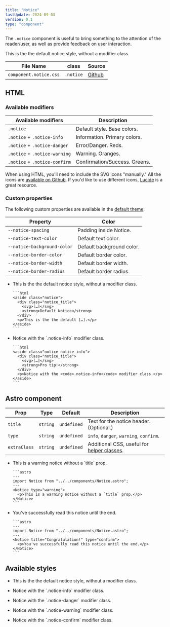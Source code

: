 ```yaml
---
title: "Notice"
lastUpdate: 2024-09-03
version: 0.1
type: "component"
---
```



<section class="prose">

The `.notice` component is useful to bring something to the attention of the reader/user, as well as provide feedback on user interaction.

<Notice title="Example notice component">
  <p>This is the the default notice style, without a modifier class.</p>
</Notice>

| File Name              | class     | Source      |
| ---------------------- | --------- | ----------- |
| `component.notice.css` | `.notice` | [Github][1] |

[1]: https://github.com/minimaldesign/mCSS/blob/main/src/styles/component.notice.css

</section>

## HTML

<section class="prose">

### Available modifiers

| Available modifiers           | Description                   |
| ----------------------------- | ----------------------------- |
| `.notice`                     | Default style. Base colors.   |
| `.notice` + `.notice-info`    | Information. Primary colors.  |
| `.notice` + `.notice-danger`  | Error/Danger. Reds.           |
| `.notice` + `.notice-warning` | Warning. Oranges.             |
| `.notice` + `.notice-confirm` | Confirmation/Success. Greens. |

When using HTML, you'll need to include the SVG icons "manually." All the icons are [available on Github](https://github.com/minimaldesign/mCSS/tree/main/src/assets/icons). If you'd like to use different icons, [Lucide](https://lucide.dev/) is a great resource.

### Custom properties

The following custom properties are available in the [default theme](/docs/themes):

| Property                    | Color                     |
| --------------------------- | ------------------------- |
| `--notice-spacing`          | Padding inside Notice.    |
| `--notice-text-color`       | Default text color.       |
| `--notice-background-color` | Default background color. |
| `--notice-border-color`     | Default border color.     |
| `--notice-border-width`     | Default border width.     |
| `--notice-border-radius`    | Default border radius.    |

</section>

<ul class="docs_examples">
  <li>
    <Notice title="Default Notice">
      <p>This is the the default notice style, without a modifier class.</p>
    </Notice>

    ```html
    <aside class="notice">
      <div class="notice_title">
        <svg>[…]</svg>
        <strong>Default Notice</strong>
      </div>
      <p>This is the the default […].</p>
    </aside>
    ```

  </li>
  <li>
    <Notice title="Pro tip!" type="info">
      <p>Notice with the `.notice-info` modifier class.</p>
    </Notice>

    ```html
    <aside class="notice notice-info">
      <div class="notice_title">
        <svg>[…]</svg>
        <strong>Pro tip!</strong>
      </div>
      <p>Notice with the <code>.notice-info</code> modifier class.</p>
    </aside>
    ```

  </li>
</ul>

## Astro component

<div class="docs_oversizedTable prose">

| Prop         | Type     | Default     | Description                                                 |
| ------------ | -------- | ----------- | ----------------------------------------------------------- |
| `title`      | `string` | `undefined` | Text for the notice header. (Optional.)                     |
| `type`       | `string` | `undefined` | `info`, `danger`, `warning`, `confirm`.                     |
| `extraClass` | `string` | `undefined` | Additional CSS, useful for [helper classes](/docs/helpers). |

</div>

<ul class="docs_examples">
  <li>
    <Notice type="warning">
      <p>This is a warning notice without a `title` prop.</p>
    </Notice>

    ```astro
    ---
    import Notice from "../../components/Notice.astro";
    ---
    <Notice type="warning">
      <p>This is a warning notice without a `title` prop.</p>
    </Notice>
    ```

  </li>
  <li>
    <Notice title="Congratulation" type="confirm">
      <p>You've successfully read this notice until the end.</p>
    </Notice>

    ```astro
    ---
    import Notice from "../../components/Notice.astro";
    ---
    <Notice title="Congratulation!" type="confirm">
      <p>You've successfully read this notice until the end.</p>
    </Notice>
    ```

  </li>
</ul>

## Available styles

<ul class="docs_examples">
  <li>
    <Notice title="Default Notice">
      <p>This is the the default notice style, without a modifier class.</p>
    </Notice>
  </li>
  <li>
    <Notice title="Information" type="info">
      <p>Notice with the `.notice-info` modifier class.</p>
    </Notice>
  </li>
  <li>
    <Notice title="Something went wrong" type="danger">
      <p>Notice with the `.notice-danger` modifier class.</p>
    </Notice>
  </li>
  <li>
    <Notice title="Attention" type="warning">
      <p>Notice with the `.notice-warning` modifier class.</p>
    </Notice>
  </li>
  <li>
    <Notice title="Success" type="confirm">
      <p>Notice with the `.notice-confirm` modifier class.</p>
    </Notice>
  </li>
</ul>
